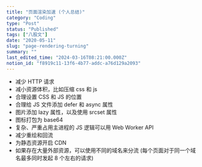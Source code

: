 ```yaml
---
title: "页面渲染加速 (个人总结)"
category: "Coding"
type: "Post"
status: "Published"
tags: ["八股文"]
date: "2020-05-11"
slug: "page-rendering-turning"
summary: ""
last_edited_time: "2024-03-16T08:21:00.000Z"
notion_id: "f8919c11-13f6-4b77-addc-a76d129a2093"
---
```


- 减少 HTTP 请求
- 减小资源体积，比如压缩 css 和 js
- 合理设置 CSS 和 JS 的位置
- 合理给 JS 文件添加 defer 和 async 属性
- 图片添加 lazy 属性，以及使用 srcset 属性
- 图标打包为 base64
- 复杂、严重占用主进程的 JS 逻辑可以用 Web Worker API
- 减少重绘和回流
- 为静态资源开启 CDN
- 如果存在大量外部资源，可以使用不同的域名来分流 (每个页面对于同一个域名最多同时发起 8 个左右的请求)
